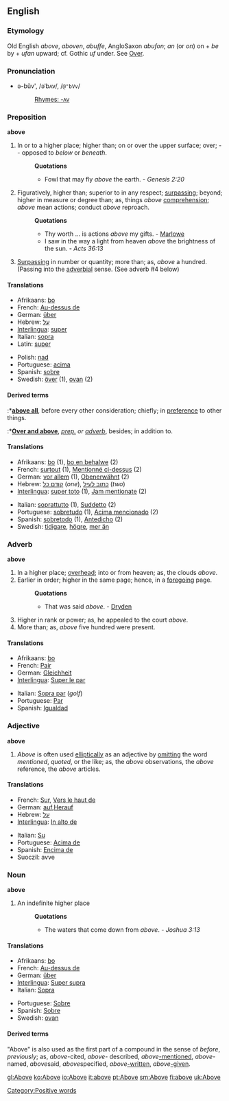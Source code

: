 ==English==
===Etymology===
Old English ''above'', ''aboven'', ''abuffe'', AngloSaxon ''abufon''; ''an'' (or ''on'') on + ''be'' by + ''ufan'' upward; cf. Gothic ''uf'' under. See [[Over]].

===Pronunciation===
*ə-bŭv', /əˈbʌv/, /<tt>@"bVv</tt>/
*:[[Rhymes:English:-ʌv|Rhymes: -ʌv]]

===Preposition===
'''above'''

#In or to a higher place; higher than; on or over the upper surface; over; -- opposed to ''below'' or ''beneath''.
#:'''Quotations'''
#:*Fowl that may fly ''above'' the earth. - ''Genesis 2:20''
#Figuratively, higher than; superior to in any respect; [[surpassing]]; beyond; higher in measure or degree than; as, things ''above'' [[comprehension]]; ''above'' mean actions; conduct ''above'' reproach.
#:'''Quotations'''
#:*Thy worth ... is actions ''above'' my gifts. - [[Marlowe]]
#:*I saw in the way a light from heaven ''above'' the brightness of the sun. - ''Acts 36:13''
#[[Surpassing]] in number or quantity; more than; as, ''above'' a hundred. (Passing into the [[adverbial]] sense. (See adverb #4 below)

====Translations====
{{top}}
* Afrikaans: [[bo]]
* French: [[Au-dessus de]]
* German: [[über]]
* Hebrew: [[על]]
* [[Interlingua]]: [[super]]
* Italian: [[sopra]]
* Latin: [[super]]
{{mid}}
* Polish: [[nad]]
* Portuguese: [[acima]]
* Spanish: [[sobre]]
* Swedish: [[över]] (1), [[ovan]] (2)
{{bottom}}

====Derived terms====
:*'''[[above all]]''', before every other consideration; chiefly; in [[preference]] to other things.
:*'''[[Over and above]]''', ''[[prep. (part of speech)|prep.]] or [[adverb (part of speech)|adverb]]'', besides; in addition to.

====Translations==== 
{{top}}
* Afrikaans: [[bo]] (1), [[bo en behalwe]] (2)
* French: [[surtout]] (1), [[Mentionné ci-dessus]] (2)
* German: [[vor allem]] (1), [[Obenerwähnt]] (2)
* Hebrew: [[קודם כל]] (''one''), [[כתוב לעיל]] (''two'')
* [[Interlingua]]: [[super toto]] (1), [[Jam mentionate]] (2)
{{mid}}
* Italian: [[soprattutto]] (1), [[Suddetto]] (2)
* Portuguese: [[sobretudo]] (1), [[Acima mencionado]] (2)
* Spanish: [[sobretodo]] (1), [[Antedicho]] (2)
* Swedish: [[tidigare]], [[högre]], [[mer än]]
{{bottom}}

===Adverb===
'''above'''

#In a higher place; [[overhead]]; into or from heaven; as, the clouds ''above''.
#Earlier in order; higher in the same page; hence, in a [[foregoing]] page.
#:'''Quotations'''
#:*That was said ''above''. - [[Dryden]]
#Higher in rank or power; as, he appealed to the court ''above''.
#More than; as, ''above'' five hundred were present.

====Translations====
{{top}}
* Afrikaans: [[bo]]
* French: [[Pair]]
* German: [[Gleichheit]]
* [[Interlingua]]: [[Super le par]]
{{mid}}
* Italian: [[Sopra par]] (''golf'')
* Portuguese: [[Par]]
* Spanish: [[Igualdad]]<BR> 
{{bottom}}

===Adjective===
'''above'''

#''Above'' is often used [[elliptically]] as an adjective by [[omitting]] the word ''mentioned'', ''quoted'', or the like; as, the ''above'' observations, the ''above'' reference, the ''above'' articles.

====Translations==== 
{{top}}
* French: [[Sur]], [[Vers le haut de]]
* German: [[auf]],[[Herauf]]
* Hebrew: [[על]]
* [[Interlingua]]: [[In alto de]]
{{mid}}
* Italian: [[Su]]
* Portuguese: [[Acima de]]
* Spanish: [[Encima de]]
* Suoczil: avve
{{bottom}}

===Noun===
'''above'''

#An indefinite higher place
#:'''Quotations'''
#:*The waters that come down from ''above''. - ''Joshua 3:13''

====Translations====
{{top}}
* Afrikaans: [[bo]]
* French: [[Au-dessus de]]
* German: [[über]]
* [[Interlingua]]: [[Super supra]]
* Italian: [[Sopra]]
{{mid}}
* Portuguese: [[Sobre]]
* Spanish: [[Sobre]]
* Swedish: [[ovan]]
{{bottom}}

====Derived terms====
"Above" is also used as the first part of a compound in the sense of ''before'', ''previously''; as, ''above''-cited, ''above''- described, ''above''[[-mentioned]], ''above''-named, ''above''said, ''above''specified, ''above''[[-written]], ''above''[[-given]].


[[Category:Positive words]]

[[gl:Above]]
[[ko:Above]]
[[io:Above]]
[[it:above]]
[[pt:Above]]
[[sm:Above]]
[[fi:above]]
[[uk:Above]]